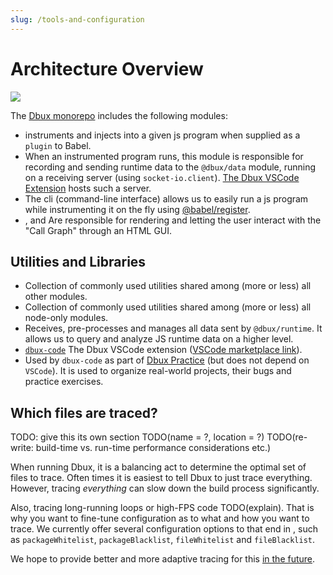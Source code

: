 ```yaml
---
slug: /tools-and-configuration
---
```


# Architecture Overview


<Img src="architecture-v001.png" />

The [Dbux monorepo](https://github.com/Domiii/dbux) includes the following modules:

* <CodeLink path="dbux-babel-plugin" /> instruments and injects <CodeLink path="dbux-runtime" /> into a given js program when supplied as a `plugin` to Babel.
* <CodeLink path="@dbux/runtime" /> When an instrumented program runs, this module is responsible for recording and sending runtime data to the `@dbux/data` module, running on a receiving server (using `socket-io.client`). [The Dbux VSCode Extension](./tools-and-configuration/dbux-code) hosts such a server.
* <CodeLink path="@dbux/cli" /> The cli (command-line interface) allows us to easily run a js program while instrumenting it on the fly using [@babel/register](https://babeljs.io/docs/en/babel-register).
* <CodeLink path="@dbux/graph-common" />, <CodeLink path="@dbux/graph-client" /> and <CodeLink path="@dbux/graph-host" /> Are responsible for rendering and letting the user interact with the "Call Graph" through an HTML GUI.


## Utilities and Libraries

* <CodeLink path="@dbux/common" /> Collection of commonly used utilities shared among (more or less) all other modules.
* <CodeLink path="@dbux/common-node" /> Collection of commonly used utilities shared among (more or less) all node-only modules.
* <CodeLink path="@dbux/data" /> Receives, pre-processes and manages all data sent by `@dbux/runtime`. It allows us to query and analyze JS runtime data on a higher level.
* [`dbux-code`](./tools-and-configuration/dbux-code) The Dbux VSCode extension ([VSCode marketplace link](https://marketplace.visualstudio.com/items?itemName=Domi.dbux-code)).
* <CodeLink path="@dbux/projects" /> Used by `dbux-code` as part of [Dbux Practice](../dbux-practice) (but does not depend on `VSCode`). It is used to organize real-world projects, their bugs and practice exercises.


## Which files are traced?

TODO: give this its own section TODO(name = ?, location = ?)
TODO(re-write: build-time vs. run-time performance considerations etc.)


When running Dbux, it is a balancing act to determine the optimal set of files to trace. Often times it is easiest to tell Dbux to just trace everything. However, tracing *everything* can slow down the build process significantly. 

Also, tracing long-running loops or high-FPS code TODO(explain). That is why you want to fine-tune configuration as to what and how you want to trace. We currently offer several configuration options to that end in <CodeLink path="dbux-babel-plugin/src/external/moduleFilter.js" />, such as `packageWhitelist`, `packageBlacklist`, `fileWhitelist` and `fileBlacklist`.

We hope to provide better and more adaptive tracing for this [in the future](./advanced/future-work).
